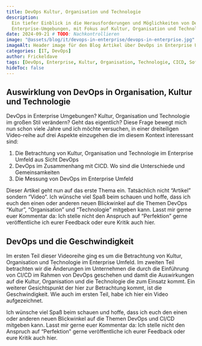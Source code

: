 ```yaml
---
title: DevOps Kultur, Organisation und Technologie
description:
  Ein tiefer Einblick in die Herausforderungen und Möglichkeiten von DevOps in
  Enterprise-Umgebungen, mit Fokus auf Kultur, Organisation und Technologie.
date: 2024-09-21 # TODO: Nachkontrollieren
image: "@assets/blog/it/devops-in-enterprise/devops-in-enterprise.jpg"
imageAlt: Header image für den Blog Artikel über DevOps in Enterprise Umgebungen
categories: [IT, DevOps]
author: Frickeldave
tags: [DevOps, Enterprise, Kultur, Organisation, Technologie, CICD, Softwareentwicklung, Agile]
hideToc: false
---
```




## Auswirklung von DevOps in Organisation, Kultur und Technologie

DevOps in Enterprise Umgebungen? Kultur, Organisation und Technologie im großen Stil verändern? Geht
das eigentlich? Diese Frage bewegt mich nun schon viele Jahre und ich möchte versuchen, in einer
dreiteiligen Video-reihe auf drei Aspekte einzugehen die im diesem Kontext interessant sind:

1. Die Betrachtung von Kultur, Organisation und Technologie im Enterprise Umfeld aus Sicht DevOps
2. DevOps im Zusammenhang mit CICD. Wo sind die Unterschiede und Gemeinsamkeiten
3. Die Messung von DevOps im Enterprise Umfeld

Dieser Artikel geht nun auf das erste Thema ein. Tatsächlich nicht “Artikel” sondern “Video“. Ich
wünsche viel Spaß beim schauen und hoffe, dass ich euch den einen oder anderen neuen Blickwinkel auf
die Themen DevOps “Kultur”, “Organisation” und “Technologie” mitgeben kann. Lasst mir gerne euer
Kommentar da: Ich stelle nicht den Anspruch auf “Perfektion” gerne veröffentliche ich eurer Feedback
oder eure Kritik auch hier.

<PrivacyYouTube
  videoId="6bJe3znSrZU"
  title="DevOps im Enterprise Umfeld - Kultur, Tech, Orga - Part 1"
/>

## DevOps und die Geschwindigkeit

Im ersten Teil dieser Videoreihe ging es um die Betrachtung von Kultur, Organisation und Technologie
im Enterprise Umfeld. Im zweiten Teil betrachten wir die Änderungen im Unternehmen die durch die
Einführung von CI/CD im Rahmen von DevOps geschehen und damit die Auswirkungen auf die Kultur,
Organisation und die Technologie die zum Einsatz kommt. Ein weiterer Gesichtspunkt der hier zur
Betrachtung kommt, ist die Geschwindigkeit. Wie auch im ersten Teil, habe ich hier ein Video
aufgezeichnet.

Ich wünsche viel Spaß beim schauen und hoffe, dass ich euch den einen oder anderen neuen Blickwinkel
auf die Themen DevOps und CI/CD mitgeben kann. Lasst mir gerne euer Kommentar da: Ich stelle nicht
den Anspruch auf “Perfektion” gerne veröffentliche ich eurer Feedback oder eure Kritik auch hier.

<PrivacyYouTube
  videoId="zm7Qcm1Bjhc"
  title="DevOps in Enterprise Umgebungen #2 (CI/CD und Geschwindigkeit)"
/>
